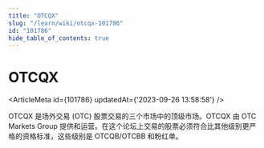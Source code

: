 ```yaml
---
title: "OTCQX"
slug: "/learn/wiki/otcqx-101786"
id: "101786"
hide_table_of_contents: true
---
```



# OTCQX

<ArticleMeta id={101786} updatedAt={'2023-09-26 13:58:58'} />
<div className='border-solid border-b border-t-0 my-4 border-[var(--ifm-color-gray-300)]' />

OTCQX 是场外交易 (OTC) 股票交易的三个市场中的顶级市场。OTCQX 由 OTC Markets Group 提供和运营。在这个论坛上交易的股票必须符合比其他级别更严格的资格标准，这些级别是 OTCQB/OTCBB 和粉红单。
